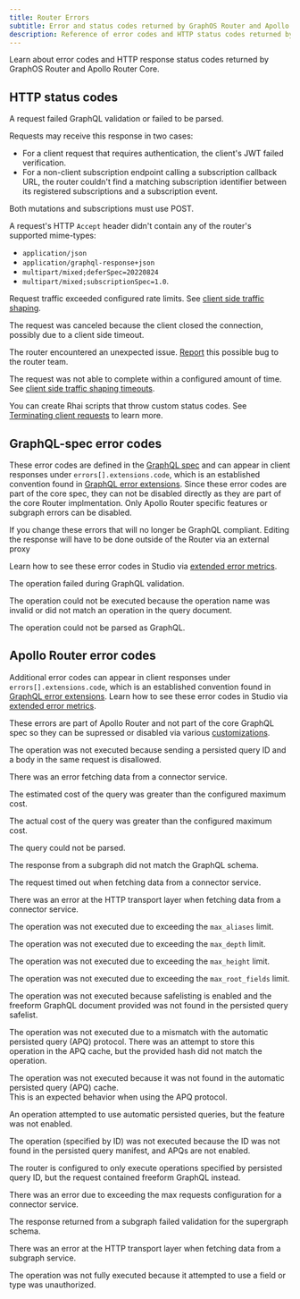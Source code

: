 ```yaml
---
title: Router Errors
subtitle: Error and status codes returned by GraphOS Router and Apollo Router Core
description: Reference of error codes and HTTP status codes returned by Apollo GraphOS Router and Apollo Router Core, including explanations and solutions.
---
```


Learn about error codes and HTTP response status codes returned by GraphOS Router and Apollo Router Core.

## HTTP status codes

<PropertyList kind="errCodes">
<Property name="400" short="Bad request">

A request failed GraphQL validation or failed to be parsed.

</Property>
<Property name="401" short="Unauthorized">

Requests may receive this response in two cases:

- For a client request that requires authentication, the client's JWT failed verification.
- For a non-client subscription endpoint calling a subscription callback URL, the router couldn't find a matching subscription identifier between its registered subscriptions and a subscription event.

</Property>
<Property name="405" short="Method not allowed">

<Note>

Both mutations and subscriptions must use POST.

</Note>

</Property>
<Property name="406" short="Not acceptable">

A request's HTTP `Accept` header didn't contain any of the router's supported mime-types:

- `application/json`
- `application/graphql-response+json`
- `multipart/mixed;deferSpec=20220824`
- `multipart/mixed;subscriptionSpec=1.0`.

</Property>

<Property name="429" short="Too many requests">

Request traffic exceeded configured rate limits. See [client side traffic shaping](/router/configuration/traffic-shaping/#client-side-traffic-shaping).

</Property>
<Property name="499" short="Request canceled by client">

The request was canceled because the client closed the connection, possibly due to a client side timeout.

</Property>
<Property name="500" short="Internal server error">

The router encountered an unexpected issue. [Report](https://github.com/apollographql/router/issues/new?assignees=&labels=raised+by+user&projects=&template=bug_report.md&title=) this possible bug to the router team.

</Property>

<Property name="504" short="Request timed out">

The request was not able to complete within a configured amount of time. See [client side traffic shaping timeouts](/router/configuration/traffic-shaping/#timeouts).

</Property>
</PropertyList>

<Note>

You can create Rhai scripts that throw custom status codes. See [Terminating client requests](/graphos/reference/router/rhai#terminating-client-requests) to learn more.

</Note>

## GraphQL-spec error codes

These error codes are defined in the [GraphQL spec](https://spec.graphql.org/October2021/) and can appear in client responses under `errors[].extensions.code`, which is an established convention found in [GraphQL error extensions](https://spec.graphql.org/October2021/#sec-Errors.Error-result-format). Since these error codes are part of the core spec, they can not be disabled directly as they are part of the core Router implmentation. Only Apollo Router specific features or subgraph errors can be disabled.

If you change these errors that will no longer be GraphQL compliant. Editing the response will have to be done outside of the Router via an external proxy

Learn how to see these error codes in Studio via [extended error metrics](/graphos/routing/graphos-reporting#enabling-extended-error-reporting).

<PropertyList kind="errCodes">


<Property name="GRAPHQL_VALIDATION_FAILED">

The operation failed during GraphQL validation.

</Property>
<Property name="GRAPHQL_UNKNOWN_OPERATION_NAME">

The operation could not be executed because the operation name was invalid or
did not match an operation in the query document.

</Property>
<Property name="PARSING_ERROR">

The operation could not be parsed as GraphQL.

</Property>

</PropertyList>

## Apollo Router error codes

Additional error codes can appear in client responses under `errors[].extensions.code`, which is an established convention found in [GraphQL error extensions](https://spec.graphql.org/October2021/#sec-Errors.Error-result-format). Learn how to see these error codes in Studio via [extended error metrics](/graphos/routing/graphos-reporting#enabling-extended-error-reporting).

These errors are part of Apollo Router and not part of the core GraphQL spec so they can be supressed or disabled via various [customizations](/graphos/routing/customization/overview).

<PropertyList kind="errCodes">

<Property name="CANNOT_SEND_PQ_ID_AND_BODY">

The operation was not executed because sending a persisted query ID and a
body in the same request is disallowed.

</Property>
<Property name="CONNECTOR_FETCH">

There was an error fetching data from a connector service.

</Property>
<Property name="COST_ESTIMATED_TOO_EXPENSIVE">

The estimated cost of the query was greater than the configured maximum cost.

</Property>
<Property name="COST_ACTUAL_TOO_EXPENSIVE">

The actual cost of the query was greater than the configured maximum cost.

</Property>
<Property name="COST_QUERY_PARSE_FAILURE">

The query could not be parsed.

</Property>
<Property name="COST_RESPONSE_TYPING_FAILURE">

The response from a subgraph did not match the GraphQL schema.

</Property>
<Property name="GATEWAY_TIMEOUT">

The request timed out when fetching data from a connector service.

</Property>
<Property name="HTTP_CLIENT_ERROR">

There was an error at the HTTP transport layer when fetching data from a
connector service.

</Property>
<Property name="MAX_ALIASES_LIMIT">

The operation was not executed due to exceeding the `max_aliases` limit.

</Property>
<Property name="MAX_DEPTH_LIMIT">

The operation was not executed due to exceeding the `max_depth` limit.

</Property>
<Property name="MAX_HEIGHT_LIMIT">

The operation was not executed due to exceeding the `max_height` limit.

</Property>
<Property name="MAX_ROOT_FIELDS_LIMIT">

The operation was not executed due to exceeding the `max_root_fields` limit.

</Property>
<Property name="QUERY_NOT_IN_SAFELIST">

The operation was not executed because safelisting is enabled and the freeform GraphQL document provided was not found in the persisted query safelist.

</Property>
<Property name="PERSISTED_QUERY_HASH_MISMATCH">

The operation was not executed due to a mismatch with the automatic persisted query (APQ) protocol.
There was an attempt to store this operation in the APQ cache, but the provided hash did not match the operation.

</Property>
<Property name="PERSISTED_QUERY_NOT_FOUND">

The operation was not executed because it was not found in the automatic persisted query (APQ) cache.  
This is an expected behavior when using the APQ protocol.

</Property>
<Property name="PERSISTED_QUERY_NOT_SUPPORTED">

An operation attempted to use automatic persisted queries, but the feature was not enabled.

</Property>
<Property name="PERSISTED_QUERY_NOT_IN_LIST">

The operation (specified by ID) was not executed because the ID was not found in the persisted query manifest, and APQs are not enabled.

</Property>
<Property name="PERSISTED_QUERY_ID_REQUIRED">

The router is configured to only execute operations specified by persisted query ID, but the request contained freeform GraphQL instead.

</Property>
<Property name="REQUEST_LIMIT_EXCEEDED">

There was an error due to exceeding the max requests configuration for a
connector service.

</Property>
<Property name="RESPONSE_VALIDATION_FAILED">

The response returned from a subgraph failed validation for the supergraph
schema.

</Property>
<Property name="SUBREQUEST_HTTP_ERROR">

There was an error at the HTTP transport layer when fetching data from a subgraph service.

</Property>
<Property name="UNAUTHORIZED_FIELD_OR_TYPE">

The operation was not fully executed because it attempted to use a field
or type was unauthorized.

</Property>
</PropertyList>
